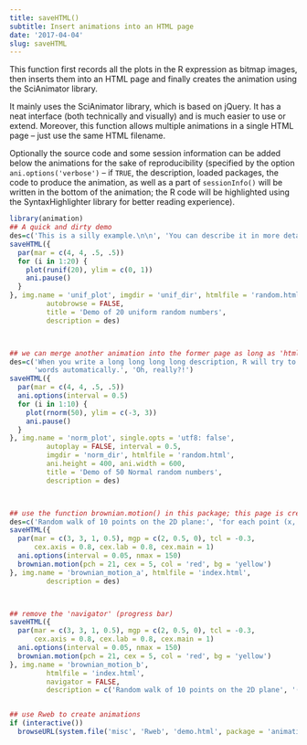 ```yaml
---
title: saveHTML()
subtitle: Insert animations into an HTML page
date: '2017-04-04'
slug: saveHTML
---
```


This function first records all the plots in the R expression as bitmap
images, then inserts them into an HTML page and finally creates the animation
using the SciAnimator library.

It mainly uses the SciAnimator library, which is based on jQuery. It has a
neat interface (both technically and visually) and is much easier to use or
extend. Moreover, this function allows multiple animations in a single HTML
page -- just use the same HTML filename.

Optionally the source code and some session information can be added below
the animations for the sake of reproducibility (specified by the option
`ani.options('verbose')` -- if `TRUE`, the description, loaded
packages, the code to produce the animation, as well as a part of
`sessionInfo()` will be written in the bottom of the animation;
the R code will be highlighted using the SyntaxHighlighter library for better
reading experience).

 
```r
library(animation)
## A quick and dirty demo
des=c('This is a silly example.\n\n', 'You can describe it in more detail.', 'For example, bla bla...')
saveHTML({
  par(mar = c(4, 4, .5, .5))
  for (i in 1:20) {
    plot(runif(20), ylim = c(0, 1))
    ani.pause()
  }
}, img.name = 'unif_plot', imgdir = 'unif_dir', htmlfile = 'random.html',
         autobrowse = FALSE,
         title = 'Demo of 20 uniform random numbers',
         description = des)



## we can merge another animation into the former page as long as 'htmlfile' is the same; this time I don't want the animation to autoplay, and will use text labels for the buttons (instead of UTF-8 symbols)
des=c('When you write a long long long long description, R will try to wrap the',
      'words automatically.', 'Oh, really?!')
saveHTML({
  par(mar = c(4, 4, .5, .5))
  ani.options(interval = 0.5)
  for (i in 1:10) {
    plot(rnorm(50), ylim = c(-3, 3))
    ani.pause()
  }
}, img.name = 'norm_plot', single.opts = 'utf8: false',
         autoplay = FALSE, interval = 0.5,
         imgdir = 'norm_dir', htmlfile = 'random.html',
         ani.height = 400, ani.width = 600,
         title = 'Demo of 50 Normal random numbers',
         description = des)



## use the function brownian.motion() in this package; this page is created in 'index.html' under the current working directory
des=c('Random walk of 10 points on the 2D plane:', 'for each point (x, y),', 'x = x + rnorm(1) and y = y + rnorm(1).')
saveHTML({
  par(mar = c(3, 3, 1, 0.5), mgp = c(2, 0.5, 0), tcl = -0.3,
      cex.axis = 0.8, cex.lab = 0.8, cex.main = 1)
  ani.options(interval = 0.05, nmax = 150)
  brownian.motion(pch = 21, cex = 5, col = 'red', bg = 'yellow')
}, img.name = 'brownian_motion_a', htmlfile = 'index.html',
         description = des)



## remove the 'navigator' (progress bar)
saveHTML({
  par(mar = c(3, 3, 1, 0.5), mgp = c(2, 0.5, 0), tcl = -0.3,
      cex.axis = 0.8, cex.lab = 0.8, cex.main = 1)
  ani.options(interval = 0.05, nmax = 150)
  brownian.motion(pch = 21, cex = 5, col = 'red', bg = 'yellow')
}, img.name = 'brownian_motion_b',
         htmlfile = 'index.html',
         navigator = FALSE,
         description = c('Random walk of 10 points on the 2D plane', '(without the navigation panel)'))


## use Rweb to create animations
if (interactive())
  browseURL(system.file('misc', 'Rweb', 'demo.html', package = 'animation'))
```
